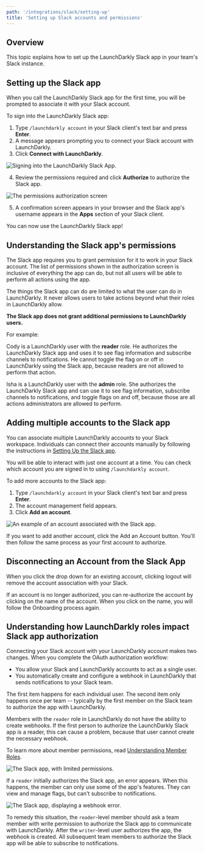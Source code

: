```yaml
---
path: '/integrations/slack/setting-up'
title: 'Setting up Slack accounts and permissions'
---
```


## Overview

This topic explains how to set up the LaunchDarkly Slack app in your team's Slack instance.

## Setting up the Slack app

When you call the LaunchDarkly Slack app for the first time, you will be prompted to associate it with your Slack account.

To sign into the LaunchDarkly Slack app:

1. Type `/launchdarkly account` in your Slack client's text bar and press **Enter**.
2. A message appears prompting you to connect your Slack account with LaunchDarkly.
3. Click **Connect with LaunchDarkly**.

![Signing into the LaunchDarkly Slack App.](../../images/slack-ld-connect.png)

4. Review the permissions required and click **Authorize** to authorize the Slack app.

![The permissions authorization screen](../../images/slack-ld-authorize.png)

5. A confirmation screen appears in your browser and the Slack app's username appears in the **Apps** section of your Slack client.

You can now use the LaunchDarkly Slack app!

## Understanding the Slack app's permissions

The Slack app requires you to grant permission for it to work in your Slack account. The list of permissions shown in the authorization screen is inclusive of everything the app can do, but not all users will be able to perform all actions using the app.

The things the Slack app can do are limited to what the user can do in LaunchDarkly. It never allows users to take actions beyond what their roles in LaunchDarkly allow.

**The Slack app does not grant additional permissions to LaunchDarkly users.**

For example:

Cody is a LaunchDarkly user with the **reader** role. He authorizes the LaunchDarkly Slack app and uses it to see flag information and subscribe channels to notifications. He cannot toggle the flag on or off in LaunchDarkly using the Slack app, because readers are not allowed to perform that action.

Isha is a LaunchDarkly user with the **admin** role. She authorizes the LaunchDarkly Slack app and can use it to see flag information, subscribe channels to notifications, and toggle flags on and off, because those are all actions administrators are allowed to perform.

## Adding multiple accounts to the Slack app

You can associate multiple LaunchDarkly accounts to your Slack workspace. Individuals can connect their accounts manually by following the instructions in [Setting Up the Slack app](#setting-up-the-slack-app).

You will be able to interact with just one account at a time. You can check which account you are signed in to using `/launchdarkly account`.

To add more accounts to the Slack app:

1. Type `/launchdarkly account` in your Slack client's text bar and press **Enter**.
2. The account management field appears.
3. Click **Add an account**.

![An example of an account associated with the Slack app.](../../images/slack-ld-add-account.png)

If you want to add another account, click the Add an Account button. You'll then follow the same process as your first account to authorize.

## Disconnecting an Account from the Slack App

When you click the drop down for an existing account, clicking logout will remove the account association with your Slack.

If an account is no longer authorized, you can re-authorize the account by clicking on the name of the account. When you click on the name, you will follow the Onboarding process again.

## Understanding how LaunchDarkly roles impact Slack app authorization

Connecting your Slack account with your LaunchDarkly account makes two changes. When you complete the OAuth authorization workflow:

- You allow your Slack and LaunchDarkly accounts to act as a single user.
- You automatically create and configure a webhook in LaunchDarkly that sends notifications to your Slack team.

The first item happens for each individual user. The second item only happens once per team -- typically by the first member on the Slack team to authorize the app with LaunchDarkly.

Members with the `reader` role in LaunchDarkly do not have the ability to create webhooks. If the first person to authorize the LaunchDarkly Slack app is a reader, this can cause a problem, because that user cannot create the necessary webhook.

To learn more about member permissions, read [Understanding Member Roles](https://docs.launchdarkly.com/docs/teams#understanding-member-roles).

![The Slack app, with limited permissions.](../../images/slack-ld-reader-authorization.png)

If a `reader` initially authorizes the Slack app, an error appears. When this happens, the member can only use some of the app's features. They can view and manage flags, but can't subscribe to notifications.

![The Slack app, displaying a webhook error.](../../images/slack-ld-failed-subscribe.png)

To remedy this situation, the `reader`-level member should ask a team member with write permission to authorize the Slack app to communicate with LaunchDarkly. After the `writer`-level user authorizes the app, the webhook is created. All subsequent team members to authorize the Slack app will be able to subscribe to notifications.
